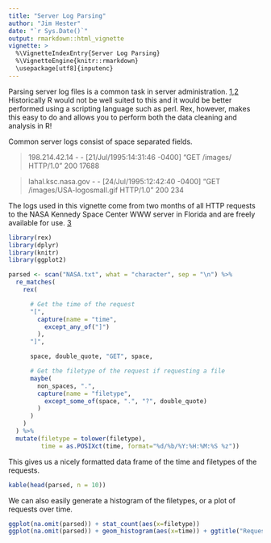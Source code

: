 ```yaml
---
title: "Server Log Parsing"
author: "Jim Hester"
date: "`r Sys.Date()`"
output: rmarkdown::html_vignette
vignette: >
  %\VignetteIndexEntry{Server Log Parsing}
  %\VignetteEngine{knitr::rmarkdown}
  \usepackage[utf8]{inputenc}
---
```


Parsing server log files is a common task in server administration.
[1](http://link.springer.com/article/10.1007/BF03325089),[2](http://stackoverflow.com/search?q=%22Apache+log%22)
Historically R would not be well suited to this and it would be better
performed using a scripting language such as perl. Rex, however, makes this
easy to do and allows you to perform both the data cleaning and analysis in R!

Common server logs consist of space separated fields.

> 198.214.42.14 - - [21/Jul/1995:14:31:46 -0400] "GET /images/ HTTP/1.0" 200 17688

> lahal.ksc.nasa.gov - - [24/Jul/1995:12:42:40 -0400] "GET /images/USA-logosmall.gif HTTP/1.0" 200 234

The logs used in this vignette come from two months of all HTTP requests
to the NASA Kennedy Space Center WWW server in Florida and are freely available
for use. [3](http://ita.ee.lbl.gov/html/contrib/NASA-HTTP.html)

```r
library(rex)
library(dplyr)
library(knitr)
library(ggplot2)
```

```r
parsed <- scan("NASA.txt", what = "character", sep = "\n") %>%
  re_matches(
    rex(

      # Get the time of the request
      "[",
        capture(name = "time",
          except_any_of("]")
        ),
      "]",

      space, double_quote, "GET", space,

      # Get the filetype of the request if requesting a file
      maybe(
        non_spaces, ".",
        capture(name = "filetype",
          except_some_of(space, ".", "?", double_quote)
        )
      )
    )
  ) %>%
  mutate(filetype = tolower(filetype),
         time = as.POSIXct(time, format="%d/%b/%Y:%H:%M:%S %z"))
```

This gives us a nicely formatted data frame of the time and filetypes of the requests.
```r
kable(head(parsed, n = 10))
```

We can also easily generate a histogram of the filetypes, or a plot of requests over time.
```r
ggplot(na.omit(parsed)) + stat_count(aes(x=filetype))
ggplot(na.omit(parsed)) + geom_histogram(aes(x=time)) + ggtitle("Requests over time")
```

